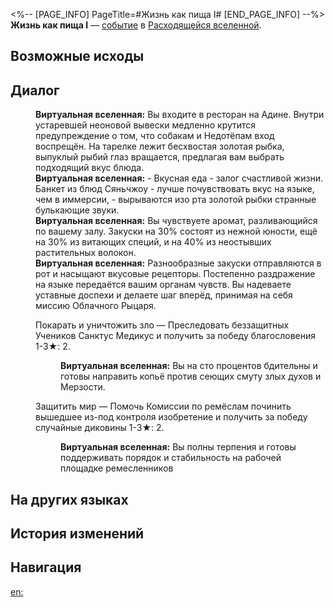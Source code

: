 <%-- [PAGE_INFO]
PageTitle=#Жизнь как пища I#
[END_PAGE_INFO] --%>
{{Дополнить}}
{{ВВ Событие Инфобокс
|id                 = 24901
|Название           = 
|Изображение        = Событие ВВ Жизнь как пища.png
|Испытание_в_вв     = 
|Испытание_в_рое    = 
|Испытание_в_зиш    = 
|Испытание_в_рв     = Неизвестно
|Испытание_в_облнеп = 
|Требования         = 
|Пред               = 
|След               = 
|Упоминания         = 
|Порядок            = 
|Порядок_рв         = 127
}}
'''Жизнь как пища I''' — [[Расходящаяся вселенная/События|событие]] в [[Расходящаяся вселенная|Расходящейся вселенной]].

==Возможные исходы==
{{Возможные исходы
|Выбор_1 = Покарать и уничтожить зло
|Результат_1 = Преследовать беззащитных Учеников Санктус Медикус и получить за победу благословения 1-3★: 2.

|Выбор_2 = Защитить мир
|Результат_2 = Помочь Комиссии по ремёслам починить вышедшее из-под контроля изобретение и получить за победу случайные диковины 1-3★: 2.
}}

==Диалог==
{{Диалог Начало}}
:'''Виртуальная вселенная:''' Вы входите в ресторан на Адине. Внутри устаревшей неоновой вывески медленно крутится предупреждение о том, что собакам и Недотёпам вход воспрещён. На тарелке лежит бесхвостая золотая рыбка, выпуклый рыбий глаз вращается, предлагая вам выбрать подходящий вкус блюда.
:'''Виртуальная вселенная:''' - Вкусная еда - залог счастливой жизни. Банкет из блюд Сяньчжоу - лучше почувствовать вкус на языке, чем в иммерсии, - вырываются изо рта золотой рыбки странные булькающие звуки.
:'''Виртуальная вселенная:''' Вы чувствуете аромат, разливающийся по вашему залу. Закуски на 30% состоят из нежной юности, ещё на 30% из витающих специй, и на 40% из неостывших растительных волокон.
:'''Виртуальная вселенная:''' Разнообразные закуски отправляются в рот и насыщают вкусовые рецепторы. Постепенно раздражение на языке передаётся вашим органам чувств. Вы надеваете уставные доспехи и делаете шаг вперёд, принимая на себя миссию Облачного Рыцаря.
:{{Диалог|Звезда}} Покарать и уничтожить зло &mdash; Преследовать беззащитных Учеников Санктус Медикус и получить за победу благословения 1-3★: 2.
::'''Виртуальная вселенная:''' Вы на сто процентов бдительны и готовы направить копьё против сеющих смуту злых духов и Мерзости.
:{{Диалог|Звезда}} Защитить мир &mdash; Помочь Комиссии по ремёслам починить вышедшее из-под контроля изобретение и получить за победу случайные диковины 1-3★: 2.
::'''Виртуальная вселенная:''' Вы полны терпения и готовы поддерживать порядок и стабильность на рабочей площадке ремесленников
{{Диалог Конец}}

==На других языках==
{{На других языках
|en   = Life is Like a Vegetable (I)
|zhs  = 人生如菜（其一）
|zht  = 人生如菜（其一）
|ja   = {{Rubi|人生|じんせい}}は{{Rubi|料理|りょうり}}の{{Rubi|如|ごと}}く（その1）
|ko   = 인생은 채소와 같다 (1)
|es   = La vida es como la verdura (I)
|fr   = La vie est comme un légume (I)
|ru   = Жизнь как пища I
|th   = ชีวิตดั่งพืชผัก (1)
|vi   = Nhân Sinh Như Rau Cải (I)
|de   = Das Leben ist wie Gemüse (I)
|id   = Hidup Bagai Sayur (1)
|pt   = A Vida É Como um Legume (I)
}}

==История изменений==
{{История изменений|null}}

==Навигация==
{{События ВВ Навбокс}}

[[en:]]